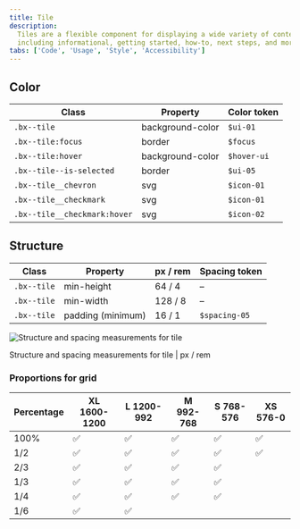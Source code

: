 ```yaml
---
title: Tile
description:
  Tiles are a flexible component for displaying a wide variety of content,
  including informational, getting started, how-to, next steps, and more.
tabs: ['Code', 'Usage', 'Style', 'Accessibility']
---
```


## Color

| Class                        | Property         | Color token |
| ---------------------------- | ---------------- | ----------- |
| `.bx--tile`                  | background-color | `$ui-01`    |
| `.bx--tile:focus`            | border           | `$focus`    |
| `.bx--tile:hover`            | background-color | `$hover-ui` |
| `.bx--tile--is-selected`     | border           | `$ui-05`    |
| `.bx--tile__chevron`         | svg              | `$icon-01`  |
| `.bx--tile__checkmark`       | svg              | `$icon-01`  |
| `.bx--tile__checkmark:hover` | svg              | `$icon-02`  |

## Structure

| Class       | Property          | px / rem | Spacing token |
| ----------- | ----------------- | -------- | ------------- |
| `.bx--tile` | min-height        | 64 / 4   | –             |
| `.bx--tile` | min-width         | 128 / 8  | –             |
| `.bx--tile` | padding (minimum) | 16 / 1   | `$spacing-05` |

<div className="image--fixed">

![Structure and spacing measurements for tile](images/tile-style-2.png)

</div>

<Caption>Structure and spacing measurements for tile | px / rem</Caption>

### Proportions for grid

| Percentage | XL 1600-1200 | L 1200-992 | M 992-768 | S 768-576 | XS 576-0 |
| ---------- | ------------ | ---------- | --------- | --------- | -------- |
| 100%       | ✅           | ✅         | ✅        | ✅        | ✅       |
| 1/2        | ✅           | ✅         | ✅        | ✅        | ✅       |
| 2/3        | ✅           | ✅         | ✅        | ✅        |          |
| 1/3        | ✅           | ✅         | ✅        | ✅        |          |
| 1/4        | ✅           | ✅         | ✅        | ✅        |          |
| 1/6        | ✅           | ✅         |           |           |          |
